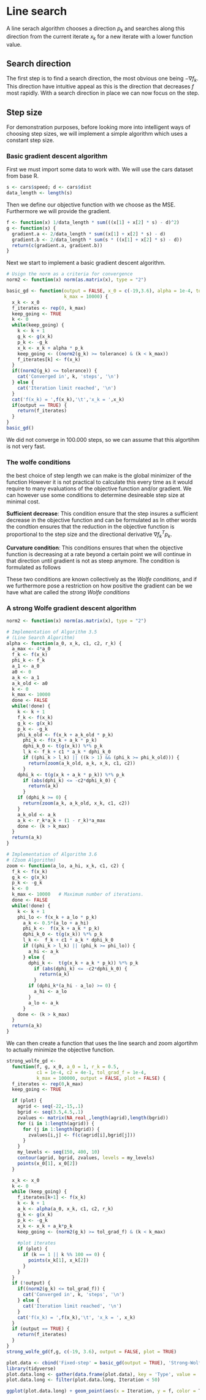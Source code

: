 # Line search
A line serach algorithm chooses a direction $p_k$ and searches along this direction from the current iterate $x_k$ for a new iterate with a lower function value.

## Search direction
The first step is to find a search direction, the most obvious one being $-\nabla f_k$.
This direction have intuitive appeal as this is the direction that decreases $f$ most rapidly.
With a search direction in place we can now focus on the step.

## Step size
For demonstration purposes, before looking more into intelligent ways of choosing step sizes, we will implement a simple algorithm which uses a constant step size.

### Basic gradient descent algorithm
First we must import some data to work with.
We will use the cars dataset from base R.

```r
s <- cars$speed; d <- cars$dist
data_length <- length(s)
```

Then we define our objective function with we choose as the MSE.
Furthermore we will provide the gradient.

```r
f <- function(x) 1/data_length * sum(((x[1] + x[2] * s) - d)^2)
g <- function(x) {
  gradient.a <- 2/data_length * sum((x[1] + x[2] * s) - d)
  gradient.b <- 2/data_length * sum(s * ((x[1] + x[2] * s) - d))
  return(c(gradient.a, gradient.b))
}
```

Next we start to implement a basic gradient descent algorithm.

```r
# Usign the norm as a criteria for convergence
norm2 <- function(x) norm(as.matrix(x), type = "2")

basic_gd <- function(output = FALSE, x_0 = c(-19,3.6), alpha = 1e-4, tolerance = 1e-4,
                     k_max = 10000) {
  x_k <- x_0
  f_iterates <- rep(0, k_max)
  keep_going <- TRUE
  k <- 0
  while(keep_going) {
    k <- k + 1
    g_k <- g(x_k)
    p_k <- -g_k
    x_k <- x_k + alpha * p_k
    keep_going <- ((norm2(g_k) >= tolerance) & (k < k_max))
    f_iterates[k] <- f(x_k)
  }
  if((norm2(g_k) <= tolerance)) {
    cat('Converged in', k, 'steps', '\n')
  } else {
    cat('Iteration limit reached', '\n')
  }
  cat('f(x_k) = ',f(x_k),'\t','x_k = ',x_k)
  if(output == TRUE) {
    return(f_iterates)
  }
}
basic_gd()
```

We did not converge in 100.000 steps, so we can assume that this algortihm is not very fast.

### The wolfe conditions
the best choice of step length we can make is the global minimizer of the function
\begin{align}
  \phi(\alpha) = f(x_k + \alpha p_k), \quad \alpha > 0.
\end{align}
However it is not practical to calculate this every time as it would require to many evaluations of the objective function and/or gradient.
We can however use some conditions to determine desireable step size at minimal cost.

**Sufficient decrease**:
This condition ensure that the step insures a sufficient decrease in the objective function and can be formulated as
\begin{align}
  f(x_k + \alpha p_k) \leq f(x_k) + c_1 \alpha \nabla f_k^T p_k, \quad c_1 \in (0, 1).
\end{align}
In other words the condtion ensures that the reduction in the objective function is proportional to the step size and the directional derivative $\nabla f_k^T p_k$.

**Curvature condition**:
This conditions ensures that when the objective function is decreasing at a rate beyond a certain point we will continue in that direction until gradient is not as steep anymore.
The condition is formulated as follows
\begin{align}
  \nabla f(x_k + \alpha p_k)^T p_k \geq c_2 \nabla f_k^T p_k, \quad c_2 \in (c_1, 1).
\end{align}

These two conditions are known collectively as the *Wolfe conditions*, and if we furthermore pose a restriction on how positive the gradient can be we have what are called the *strong Wolfe conditions*
\begin{align}
  f(x_k + \alpha p_k) &\leq f(x_k) + c_1 \alpha \nabla f_k^T p_k, \quad &&c_1 \in (0, 1) \\
  |\nabla f(x_k + \alpha p_k)^T p_k| &\geq c_2 |\nabla f_k^T p_k|, \quad &&c_2 \in (c_1, 1).
\end{align}

### A strong Wolfe gradient descent algorithm

```r
norm2 <- function(x) norm(as.matrix(x), type = "2")

# Implementation of Algorithm 3.5
# (Line Search Algorithm)
alpha <- function(a_0, x_k, c1, c2, r_k) {
  a_max <- 4*a_0
  f_k <- f(x_k)
  phi_k <- f_k
  a_1 <- a_0
  a0 <- 0
  a_k <- a_1
  a_k_old <- a0
  k <- 0
  k_max <- 10000
  done <- FALSE
  while(!done) {
    k <- k + 1
    f_k <- f(x_k)
    g_k <- g(x_k)
    p_k <- -g_k
    phi_k_old <- f(x_k + a_k_old * p_k)
      phi_k <- f(x_k + a_k * p_k)
      dphi_k_0 <- t(g(x_k)) %*% p_k
      l_k <- f_k + c1 * a_k * dphi_k_0
      if ((phi_k > l_k) || ((k > 1) && (phi_k >= phi_k_old))) {
        return(zoom(a_k_old, a_k, x_k, c1, c2))
      }
    dphi_k <- t(g(x_k + a_k * p_k)) %*% p_k
      if (abs(dphi_k) <= -c2*dphi_k_0) {
        return(a_k)
      }
    if (dphi_k >= 0) {
      return(zoom(a_k, a_k_old, x_k, c1, c2))
    }
    a_k_old <- a_k
    a_k <- r_k*a_k + (1 - r_k)*a_max
    done <- (k > k_max)
  }
  return(a_k)
}

# Implementation of Algorithm 3.6
# (Zoom Algorithm)
zoom <- function(a_lo, a_hi, x_k, c1, c2) {
  f_k <- f(x_k)
  g_k <- g(x_k)
  p_k <- -g_k
  k <- 0
  k_max <- 10000   # Maximum number of iterations.
  done <- FALSE
  while(!done) {
    k <- k + 1
    phi_lo <- f(x_k + a_lo * p_k)
      a_k <- 0.5*(a_lo + a_hi)
      phi_k <-  f(x_k + a_k * p_k)
      dphi_k_0 <- t(g(x_k)) %*% p_k
      l_k <-  f_k + c1 * a_k * dphi_k_0
      if ((phi_k > l_k) || (phi_k >= phi_lo)) {
        a_hi <- a_k
      } else {
        dphi_k <-  t(g(x_k + a_k * p_k)) %*% p_k
          if (abs(dphi_k) <= -c2*dphi_k_0) {
            return(a_k)
          }
        if (dphi_k*(a_hi - a_lo) >= 0) {
          a_hi <- a_lo
        }
        a_lo <- a_k
      }
    done <- (k > k_max)
  }
  return(a_k)
}
```

We can then create a function that uses the line search and zoom algortihm to actually minimize the objective function.
```r
strong_wolfe_gd <-
  function(f, g, x_0, a_0 = 1, r_k = 0.5,
           c1 = 1e-4, c2 = 4e-1, tol_grad_f = 1e-4,
           k_max = 100000, output = FALSE, plot = FALSE) {
  f_iterates <- rep(0,k_max)
  keep_going <- TRUE

  if (plot) {
    agrid <- seq(-22,-15,.1)
    bgrid <- seq(3.5,4.5,.1)
    zvalues <- matrix(NA_real_,length(agrid),length(bgrid))
    for (i in 1:length(agrid)) {
      for (j in 1:length(bgrid)) {
        zvalues[i,j] <- f(c(agrid[i],bgrid[j]))
      }
    }
    my_levels <- seq(150, 400, 10)
    contour(agrid, bgrid, zvalues, levels = my_levels)
    points(x_0[1], x_0[2])
  }

  x_k <- x_0
  k <- 0
  while (keep_going) {
    f_iterates[k+1] <- f(x_k) 
    k <- k + 1
    a_k <- alpha(a_0, x_k, c1, c2, r_k)
    g_k <- g(x_k)
    p_k <- -g_k
    x_k <- x_k + a_k*p_k
    keep_going <- (norm2(g_k) >= tol_grad_f) & (k < k_max)
    
    #plot iterates
    if (plot) {
      if (k == 1 || k %% 100 == 0) {
        points(x_k[1], x_k[2])
      }
    }
  }
  if (!output) {
    if((norm2(g_k) <= tol_grad_f)) {
      cat('Converged in', k, 'steps', '\n')
    } else {
      cat('Iteration limit reached', '\n')
    }
    cat('f(x_k) = ',f(x_k),'\t', 'x_k = ', x_k)
  }
  if (output == TRUE) {
    return(f_iterates)
  }
}
strong_wolfe_gd(f,g, c(-19, 3.6), output = FALSE, plot = TRUE)
```

```r
plot.data <- cbind('Fixed-step' = basic_gd(output = TRUE), 'Strong-Wolfe' = strong_wolfe_gd(output = TRUE, f, g, c(-19,3.6)), 'Iteration' = seq(1,100000,1))
library(tidyverse)
plot.data.long <- gather(data.frame(plot.data), key = 'Type', value = 'f', -Iteration)
plot.data.long <- filter(plot.data.long, Iteration < 50)
```

```r
ggplot(plot.data.long) + geom_point(aes(x = Iteration, y = f, color = Type)) + theme_minimal()
```


<!-- Throughout this exercise we will utilize the `cars` dataset and we will refer to speed by $s$ and distance by $d$. -->

<!-- ## Exercise 1: Gradient descent -->
<!-- We want to fit a straight line of the form $m(s) = a + b \cdot s$ to the data. We want to determine $a$ and $b$. One way is to minimise the objective function given by -->
<!-- \begin{align} -->
<!-- f(a, b) = \frac{1}{n} \sum_{i = 1}^n f_i(a, b), -->
<!-- \end{align} -->
<!-- where -->
<!-- \begin{align} -->
<!-- f_i(a, b) = (m(s_i) - d_i)^2. -->
<!-- \end{align} -->

<!-- ### What is the gradient of $f$? -->
<!-- We find the gradient by differentiating the function given by the following, first w.r.t. $a$ and then $b$ -->
<!-- \begin{align} -->
<!--   f(a,b) &= \frac{1}{n} \sum_{i=1}^n \left( m(s_i) - d_i \right)^2 -->
<!-- \end{align} -->
<!-- The gradient becomes -->
<!-- \begin{align} -->
<!--   \nabla f(a,b) = \left[ \frac{2}{n} \sum_{i = 1}^n m(s_i) - d_i, \quad \frac{2}{n} \sum_{i = 1}^n (m(s_i) - d_i)s_i \right]. -->
<!-- \end{align} -->

<!-- ### Implement gradient descent and then use it to find the best straight line -->
<!-- first we must import some data to work with. -->
<!-- We will use the cars dataset from base R. -->
<!-- ```{r} -->
<!-- s <- cars$speed; d <- cars$dist -->
<!-- data_length <- length(s) -->
<!-- ``` -->
<!-- Then we define our objective function. -->
<!-- Furthermore we will provide the gradient. -->
<!-- ```{r} -->
<!-- f <- function(x) 1/data_length * sum(((x[1] + x[2] * s) - d)^2) -->
<!-- g <- function(x) { -->
<!--   gradient.a <- 2/data_length * sum((x[1] + x[2] * s) - d) -->
<!--   gradient.b <- 2/data_length * sum(s * ((x[1] + x[2] * s) - d)) -->
<!--   return(c(gradient.a, gradient.b)) -->
<!-- } -->
<!-- ``` -->
<!-- Next we start to implement a basic gradient descent algorithm. -->
<!-- ```{r} -->
<!-- norm2 <- function(x) norm(as.matrix(x), type = "2") -->
<!-- x_0 <- c(-19,3.6) -->
<!-- x_k <- x_0 -->
<!-- alpha <- 1e-4 -->
<!-- tolerance <- 1e-4 -->
<!-- k_max <- 10000 -->
<!-- keep_going <- TRUE -->
<!-- k <- 0 -->
<!-- while(keep_going) { -->
<!--   k <- k + 1 -->
<!--   g_k <- g(x_k) -->
<!--   p_k <- -g_k -->
<!--   x_k <- x_k + alpha * p_k -->
<!--   keep_going <- ((norm2(g_k) >= tolerance) & (k < k_max)) -->
<!-- } -->
<!-- if((norm2(g_k) <= tolerance)) { -->
<!--   cat('Converged in', k, 'steps', '\n') -->
<!-- } else { -->
<!--   cat('Iteration limit reached', '\n') -->
<!-- } -->
<!-- f(x_k) -->
<!-- ``` -->

<!-- #### What is meant by *the best* straight line in relation to the objective function above -->
<!-- By the best straight line is meant the line that minimizes the sum of squared residuals. -->

<!-- #### Discuss different ways to determine the step sizes -->
<!-- There are multiple different ways to choose step sizes. -->
<!-- Firstly note the we could choose a constant and multiply this by the gradient to decide the step. -->
<!-- This is the simplest way but there is no guarentee that we will find a critical point, therefore we might have to experiment with different constants until we find something that works. -->
<!-- This is what we have done above. -->
<!-- A little more advanced method is known as sufficient decrease or backtracking. -->
<!-- The thought here is that we start with a step size and look and the value of the objective function in that point. -->
<!-- If the value of the objective function is lower than the current value we accept the step. -->
<!-- However if the value is not lower, we scale the step length by $0<\rho<1$. -->
<!-- We then do this scaling until we have "sufficient decrease" so to speak. -->
<!-- Going even further is to implement what is called the strong wolfe conditions, these are a set of special conditions that ensure global convergence to a critical point. -->
<!-- Below is an implementation of a gradient descent algorithm using the strong wolfe conditions. -->
<!-- It consists of a line search algorithm which finds step length that satisfies the strong wolfe conditions, furthermore it utilizes another algorithm called zoom. -->

<!-- ### Try with different ways to choose step sizes and illustrate it (including plotting the objective function and the iterates, $\{x_k\}_k$) -->
<!-- Below is an implementation of a gradient descent algorithm using the strong wolfe conditions. -->
<!-- It consists of a line search algorithm which finds step length that satisfies the strong wolfe conditions, furthermore it utilizes another algorithm called zoom. -->
<!-- ```{r} -->
<!-- norm2 <- function(x) norm(as.matrix(x), type = "2") -->

<!-- # Implementation of Algorithm 3.5 -->
<!-- # (Line Search Algorithm) -->
<!-- alpha <- function(a_0, x_k, c1, c2, r_k) { -->
<!--   a_max <- 4*a_0 -->
<!--   f_k <- f(x_k) -->
<!--   phi_k <- f_k -->
<!--   a_1 <- a_0 -->
<!--   a0 <- 0 -->
<!--   a_k <- a_1 -->
<!--   a_k_old <- a0 -->
<!--   k <- 0 -->
<!--   k_max <- 10000    -->
<!--   done <- FALSE -->
<!--   while(!done) { -->
<!--     k <- k + 1 -->
<!--     f_k <- f(x_k) -->
<!--     g_k <- g(x_k) -->
<!--     p_k <- -g_k -->
<!--     phi_k_old <- f(x_k + a_k_old * p_k) -->
<!--       phi_k <- f(x_k + a_k * p_k) -->
<!--       dphi_k_0 <- t(g(x_k)) %*% p_k -->
<!--       l_k <- f_k + c1 * a_k * dphi_k_0 -->
<!--       if ((phi_k > l_k) || ((k > 1) && (phi_k >= phi_k_old))) { -->
<!--         return(zoom(a_k_old, a_k, x_k, c1, c2)) -->
<!--       } -->
<!--     dphi_k <- t(g(x_k + a_k * p_k)) %*% p_k -->
<!--       if (abs(dphi_k) <= -c2*dphi_k_0) { -->
<!--         return(a_k) -->
<!--       } -->
<!--     if (dphi_k >= 0) { -->
<!--       return(zoom(a_k, a_k_old, x_k, c1, c2)) -->
<!--     } -->
<!--     a_k_old <- a_k -->
<!--     a_k <- r_k*a_k + (1 - r_k)*a_max -->
<!--     done <- (k > k_max) -->
<!--   } -->
<!--   return(a_k) -->
<!-- } -->

<!-- # Implementation of Algorithm ... -->
<!-- # (Zoom Algorithm) -->
<!-- zoom <- function(a_lo, a_hi, x_k, c1, c2) { -->
<!--   f_k <- f(x_k) -->
<!--   g_k <- g(x_k) -->
<!--   p_k <- -g_k -->
<!--   k <- 0 -->
<!--   k_max <- 10000   # Maximum number of iterations. -->
<!--   done <- FALSE -->
<!--   while(!done) { -->
<!--     k <- k + 1 -->
<!--     phi_lo <- f(x_k + a_lo * p_k) -->
<!--       a_k <- 0.5*(a_lo + a_hi) -->
<!--       phi_k <-  f(x_k + a_k * p_k) -->
<!--       dphi_k_0 <- t(g(x_k)) %*% p_k -->
<!--       l_k <-  f_k + c1 * a_k * dphi_k_0 -->
<!--       if ((phi_k > l_k) || (phi_k >= phi_lo)) { -->
<!--         a_hi <- a_k -->
<!--       } else { -->
<!--         dphi_k <-  t(g(x_k + a_k * p_k)) %*% p_k -->
<!--           if (abs(dphi_k) <= -c2*dphi_k_0) { -->
<!--             return(a_k) -->
<!--           } -->
<!--         if (dphi_k*(a_hi - a_lo) >= 0) { -->
<!--           a_hi <- a_lo -->
<!--         } -->
<!--         a_lo <- a_k -->
<!--       } -->
<!--     done <- (k > k_max) -->
<!--   } -->
<!--   return(a_k) -->
<!-- } -->
<!-- ``` -->
<!-- For these two algorithms to work we first need to provide and objective function $f$ as well as the gradient for this function. -->
<!-- ```{r} -->
<!-- s <- cars$speed; d <- cars$dist -->
<!-- data_length <- length(s) -->

<!-- f <- function(x) 1/data_length * sum(((x[1] + x[2] * s) - d)^2) -->
<!-- g <- function(x) { -->
<!--   gradient.a <- 2/data_length * sum((x[1] + x[2] * s) - d) -->
<!--   gradient.b <- 2/data_length * sum(s * ((x[1] + x[2] * s) - d)) -->
<!--   return(c(gradient.a, gradient.b)) -->
<!-- } -->
<!-- ``` -->
<!-- We can then create a function that uses the line search and zoom algortihm to actually minimize the objective function. -->
<!-- ```{r} -->
<!-- strong_wolfe_gd <-  -->
<!--   function(f, g, x_0, a_0 = 1, r_k = 0.5,  -->
<!--            c1 = 1e-4, c2 = 4e-1, tol_grad_f = 5e-4, k_max = 10000) { -->
<!--   keep_going <- TRUE -->

<!--   # For plotting purposes -->
<!--   agrid <- seq(-22,-15,.1) -->
<!--   bgrid <- seq(3.5,4.5,.1) -->
<!--   zvalues <- matrix(NA_real_,length(agrid),length(bgrid)) -->
<!--   for (i in 1:length(agrid)) { -->
<!--     for (j in 1:length(bgrid)) { -->
<!--       zvalues[i,j] <- f(c(agrid[i],bgrid[j])) -->
<!--     } -->
<!--   } -->
<!--   my_levels <- seq(150, 400, 10) -->
<!--   contour(agrid, bgrid, zvalues, levels = my_levels) -->
<!--   points(x_0[1], x_0[2]) -->

<!--   x_k <- x_0 -->
<!--   k <- 0 -->
<!--   while (keep_going) { -->
<!--     k <- k + 1 -->
<!--     a_k <- alpha(a_0, x_k, c1, c2, r_k) -->
<!--     g_k <- g(x_k) -->
<!--     p_k <- -g_k -->
<!--     x_k <- x_k + a_k*p_k -->
<!--     keep_going <- (norm2(g_k) >= tol_grad_f) & (k < k_max) -->

<!--     #plot iterates -->
<!--     if (k == 1 || k %% 100 == 0) { -->
<!--       points(x_k[1], x_k[2]) -->
<!--     } -->
<!--   } -->
<!--   cat('x_k =', x_k, '\t', 'f(x_k) =', f(x_k), '\t', 'k =', k, '\n') -->
<!-- } -->
<!-- strong_wolfe_gd(f,g, c(-19, 3.6)) -->
<!-- ``` -->

<!-- ### Show some iterates in a plot showing the data (e.g. `plot(dist ~ speed, cars)`) -->
<!-- With the basic gradient descent function the iterates is shown in the following plot where we have plotted the regression line for the first, tenth, fiftieth and the for every 20.000 steps. -->

<!-- ```{r, echo = FALSE} -->
<!-- plot(s,d) -->
<!-- norm2 <- function(x) norm(as.matrix(x), type = "2") -->
<!-- k_max <- 100000 -->
<!-- x_0 <- c(1,1) -->
<!-- x_k <- x_0 -->
<!-- step_alpha <- 1e-4 -->
<!-- tolerance <- 1e-4 -->
<!-- keep_going <- TRUE -->
<!-- k <- 0 -->
<!-- while(keep_going) { -->
<!--   k <- k + 1 -->
<!--   g_k <- g(x_k) -->
<!--   p_k <- -g_k -->
<!--   x_k <- x_k + step_alpha * p_k -->
<!--   keep_going <- ((norm2(g_k) >= tolerance) & (k < k_max)) -->
<!--   if (k == 1 || k == 10 || k == 50 || k %% 20000 == 0) { -->
<!--     abline(x_k[1], x_k[2]) -->
<!--   } -->
<!-- } -->
<!-- ``` -->

<!-- ## Exercise 2: Stochastic gradient descent / incremental gradient descent -->

<!-- ### What is the difference between stochastic gradient descent and gradient descent? -->
<!-- In both g.d. and stoc. g.d. we update a set of parameters in an iterative manner to minimize an error function.  -->
<!-- In g.d. you run all the samples to do a single update for a parameter in each iteration. -->
<!-- If the number of samples is large then g.d. would take to long because in every iteration when you are updating the values of the parameters you are running through the complete sample set. -->
<!-- In stoc. g.d. you would only use one randomly chosen permutation per iteration and it would start improving itself from the first sample. -->
<!-- Stoc. g.d. often converges much faster than g.d. but the error function is not as well minimized as in the case of g.d.. -->

<!-- ### How do you think the optimisation path (the path $\left (k, f(x_k) \right )$) looks like for stochastic gradient descent compared to that of the gradient descent? -->

<!-- ### **Optional**: Implement stochastic gradient descent. -->
<!-- ```{r, echo = FALSE} -->
<!-- x_0 <- c(-19, 3.6) -->
<!-- x_k <- x_0 -->
<!-- f(x_k) -->
<!-- g(x_k) -->

<!-- # params -->
<!-- a_0 <- 1 -->
<!-- r_k <- 0.5 -->
<!-- c1 <- 1e-4 -->
<!-- c2 <- 4e-1 -->

<!-- eps <- 5e-6 -->
<!--   #.Machine$double.eps -->
<!-- tol_grad_f <- eps -->

<!-- k <- 0 -->
<!-- k_max <- 10000 -->
<!-- keep_going <- TRUE -->
<!-- x_iterates <- x_0 -->
<!-- a_iterates <- rep(NA_real_, 10000) -->

<!-- agrid <- seq(-22,-15,.1) -->
<!-- bgrid <- seq(3.5,4.5,.1) -->
<!-- zvalues <- matrix(NA_real_,length(agrid),length(bgrid)) -->
<!-- for (i in 1:length(agrid)) { -->
<!--   for (j in 1:length(bgrid)) { -->
<!--     zvalues[i,j] <- f(c(agrid[i],bgrid[j])) -->
<!--   } -->
<!-- } -->
<!-- my_levels <- seq(150, 400, 10) -->
<!-- contour(agrid, bgrid, zvalues, levels = my_levels) -->
<!-- points(x_0[1], x_0[2]) -->
<!-- it <- 0 -->
<!-- while (keep_going) { -->
<!--   it <- it + 1 -->
<!--   s <- cars$speed; d <- cars$dist -->
<!--   random_numbers <- sample(1:50, 10) -->
<!--   s <- s[random_numbers]; d <- d[random_numbers] -->
<!--   k <- k + 1 -->
<!--   a_k <- alpha(a_0, x_k, c1, c2, r_k) -->
<!--   g_k <- g(x_k) -->

<!--   p_k <- -g_k -->

<!--   x_k_old <- x_k -->
<!--   g_k_old <- g_k -->

<!--   x_k <- x_k + a_k*p_k -->
<!--   s <- cars$speed; d <- cars$dist -->
<!--   f_k <- f(x_k) -->

<!-- #  cat("k =", k, ";\t f = ", f_k, ";\t x = ", x_k, ";\t ||g|| =", norm2(g_k), -->
<!-- #      ";\t a =", a_k, "\t\n") -->
<!--   keep_going <- (norm2(g_k) >= tol_grad_f) & (k < k_max) -->

<!--   #plot iterates -->
<!--   if (it %% 100 == 0) { -->
<!--     points(x_k[1], x_k[2]) -->
<!--   } -->

<!--   #save the iterates -->
<!--   x_iterates <- rbind(x_iterates, x_k) -->
<!--   a_iterates[k] <- a_k -->
<!-- #  cat(x_k, a_k, norm2(g_k), '\n') -->
<!-- } -->

<!-- cat("x_k = ", x_k, "\n") -->
<!-- cat("f_k = ", f_k, "\n") -->
<!-- cat("g_k = ", g_k, "\n") -->
<!-- ``` -->

<!-- ### **Optional**: Illustrate the behaviour of the stochastic gradient descent, including: -->
<!-- Here is a plot of how the objective function behaves for different iterates of the stoc. g.d. algorithm. -->
<!-- ```{r} -->
<!-- s <- cars$speed; d <- cars$dist -->
<!-- fx_k <- rep(NA_real_, length(x_iterates[,1])) -->
<!-- for (i in 1:length(x_iterates[,1])) { -->
<!--   fx_k[i] <- f(x_iterates[i,])  -->
<!-- } -->
<!-- plot(1:length(x_iterates[,1]), fx_k, type = 'l') -->
<!-- range(fx_k) -->
<!-- #-17.57912 3.93241 -->
<!-- ``` -->

<!-- #### Different ways to choose step sizes. -->

<!-- #### The total objective function with a discussion of how it differs from a similar plot from the gradient descent method. -->

<!-- #### Some iterates in a plot showing the data (e.g. `plot(dist ~ speed, cars)`). -->

\newpage